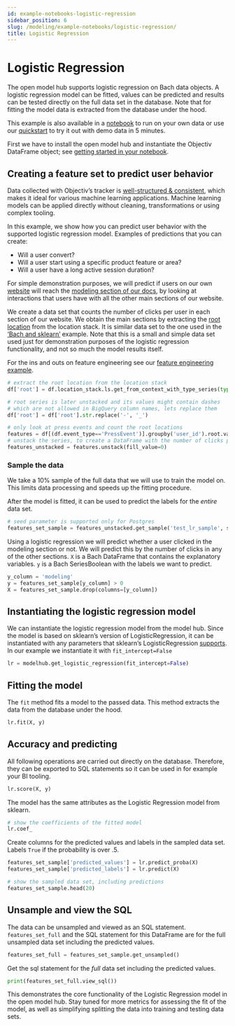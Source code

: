 ```yaml
---
id: example-notebooks-logistic-regression
sidebar_position: 6
slug: /modeling/example-notebooks/logistic-regression/
title: Logistic Regression
---
```


# Logistic Regression

The open model hub supports logistic regression on Bach data objects. A logistic regression model can be fitted, values can be predicted and results can be tested directly on the full data set in the database. Note that for fitting the model data is extracted from the database under the hood.

This example is also available in a [notebook](https://github.com/objectiv/objectiv-analytics/blob/main/notebooks/model-hub-logistic-regression.ipynb)
to run on your own data or use our [quickstart](https://objectiv.io/docs/home/quickstart-guide/) to try it
out with demo data in 5 minutes.

First we have to install the open model hub and instantiate the Objectiv DataFrame object; see
[getting started in your notebook](/modeling/get-started-in-your-notebook.mdx).

## Creating a feature set to predict user behavior

Data collected with Objectiv’s tracker is [well-structured & consistent](https://objectiv.io/docs/taxonomy), which makes it ideal for various machine learning applications. Machine learning models can be applied directly without cleaning, transformations or using complex tooling.

In this example, we show how you can predict user behavior with the supported logistic regression model. Examples of predictions that you can create:

* Will a user convert?
* Will a user start using a specific product feature or area?
* Will a user have a long active session duration?

For simple demonstration purposes, we will predict if users on our own [website](https://www.objectiv.io) will reach the [modeling section of our docs](https://objectiv.io/docs/modeling/), by looking at interactions that users have with all the other main sections of our website.

We create a data set that counts the number of clicks per user in each section of our website. We obtain
the main sections by extracting the [root location](https://objectiv.io/docs/taxonomy/reference/location-contexts/RootLocationContext/) from the location
stack. It is similar data set to the one used in the [‘Bach and sklearn’](https://objectiv.io/docs/modeling/example-notebooks/machine-learning/) example. Note that this is a small
and simple data set used just for demonstration purposes of the logistic regression functionality, and not so much the model results itself.

For the ins and outs on feature engineering see our [feature engineering example](/modeling/example-notebooks/feature-engineering.mdx#example-feature-engineering).

```python
# extract the root location from the location stack
df['root'] = df.location_stack.ls.get_from_context_with_type_series(type='RootLocationContext', key='id')

# root series is later unstacked and its values might contain dashes
# which are not allowed in BigQuery column names, lets replace them
df['root'] = df['root'].str.replace('-', '_')

# only look at press events and count the root locations
features = df[(df.event_type=='PressEvent')].groupby('user_id').root.value_counts()
# unstack the series, to create a DataFrame with the number of clicks per root location as columns
features_unstacked = features.unstack(fill_value=0)
```

### Sample the data

We take a 10% sample of the full data that we will use to train the model on. This limits data processing and speeds up the fitting procedure.

After the model is fitted, it can be used to predict the labels for the _entire_ data set.

```python
# seed parameter is supported only for Postgres
features_set_sample = features_unstacked.get_sample('test_lr_sample', sample_percentage=10, overwrite=True, seed=42)
```

Using a logistic regression we will predict whether a user clicked in the modeling section or not. We will predict this by the number of clicks in any of the other sections. `X` is a Bach DataFrame that contains the explanatory variables. `y` is a Bach SeriesBoolean with the labels we want to predict.

```python
y_column = 'modeling'
y = features_set_sample[y_column] > 0
X = features_set_sample.drop(columns=[y_column])
```

## Instantiating the logistic regression model

We can instantiate the logistic regression model from the model hub. Since the model is based on sklearn’s
version of LogisticRegression, it can be instantiated with any parameters that sklearn’s LogisticRegression
[supports](https://scikit-learn.org/stable/modules/generated/sklearn.linear_model.LogisticRegression.html). In our
example we instantiate it with `fit_intercept=False`

```python
lr = modelhub.get_logistic_regression(fit_intercept=False)
```

## Fitting the model

The `fit` method fits a model to the passed data. This method extracts the data from the database under the hood.

```python
lr.fit(X, y)
```

## Accuracy and predicting

All following operations are carried out directly on the database. Therefore, they can be exported to SQL statements so it can be used in for example your BI tooling.

```python
lr.score(X, y)
```

The model has the same attributes as the Logistic Regression model from sklearn.

```python
# show the coefficients of the fitted model
lr.coef_
```

Create columns for the predicted values and labels in the sampled data set. Labels `True` if the probability is over .5.

```python
features_set_sample['predicted_values'] = lr.predict_proba(X)
features_set_sample['predicted_labels'] = lr.predict(X)

# show the sampled data set, including predictions
features_set_sample.head(20)
```

## Unsample and view the SQL

The data can be unsampled and viewed as an SQL statement. `features_set_full` and the SQL statement for this DataFrame are for the full unsampled data set including the predicted values.

```python
features_set_full = features_set_sample.get_unsampled()
```

Get the sql statement for the _full_ data set including the predicted values.

```python
print(features_set_full.view_sql())
```

This demonstrates the core functionality of the Logistic Regression model in the open model hub. Stay tuned for more metrics for assessing the fit of the model, as well as simplifying splitting the data into training and testing data sets.
